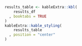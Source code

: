 <!-- TODO: include histograms and grading scale here -->

\newpage
\small

```r
results_table <- kableExtra::kbl(
    results_df
  , booktabs = TRUE
)
kableExtra::kable_styling(
    results_table
  , position = "center"
)
```
